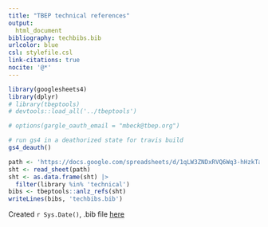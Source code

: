 ```yaml
---
title: "TBEP technical references"
output: 
  html_document
bibliography: techbibs.bib
urlcolor: blue
csl: stylefile.csl
link-citations: true
nocite: '@*'
---
```

  
```r
library(googlesheets4)
library(dplyr)
# library(tbeptools)
# devtools::load_all('../tbeptools')

# options(gargle_oauth_email = "mbeck@tbep.org")

# run gs4 in a deathorized state for travis build
gs4_deauth()

path <- 'https://docs.google.com/spreadsheets/d/1qLW3ZNDxRVQ6Wq3-hHzkTaKwJxJutzBYyR94yKzbYc8/edit?usp=sharing'
sht <- read_sheet(path) 
sht <- as.data.frame(sht) |> 
  filter(library %in% 'technical')
bibs <- tbeptools::anlz_refs(sht)
writeLines(bibs, 'techbibs.bib')
```

Created `r Sys.Date()`, .bib file [here](https://github.com/tbep-tech/tbep-refs/blob/master/techbibs.bib)